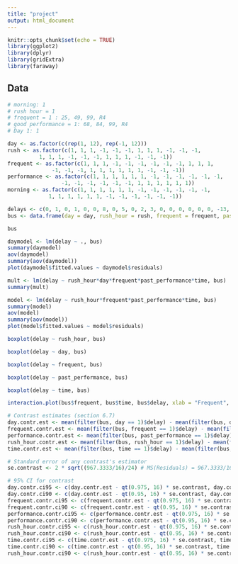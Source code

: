 ---
title: "project"
output: html_document
---

```{r setup, include=FALSE}
knitr::opts_chunk$set(echo = TRUE)
library(ggplot2)
library(dplyr)
library(gridExtra)
library(faraway)
```

## Data
```{r }
# morning: 1
# rush hour = 1
# frequent = 1 : 25, 49, 99, R4
# good performance = 1: 68, 84, 99, R4
# Day 1: 1

day <- as.factor(c(rep(1, 12), rep(-1, 12)))
rush <- as.factor(c(1, 1, 1, -1, -1, -1, 1, 1, 1, -1, -1, -1, 
          1, 1, 1, -1, -1, -1, 1, 1, 1, -1, -1, -1))
frequent <- as.factor(c(1, 1, 1, -1, -1, -1, -1, -1, -1, 1, 1, 1,
              -1, -1, -1, 1, 1, 1, 1, 1, 1, -1, -1, -1))
performance <- as.factor(c(1, 1, 1, 1, 1, 1, -1, -1, -1, -1, -1, -1, 
                 -1, -1, -1, -1, -1, -1, 1, 1, 1, 1, 1, 1))
morning <- as.factor(c(1, 1, 1, 1, 1, 1, -1, -1, -1, -1, -1, -1, 
             1, 1, 1, 1, 1, 1, -1, -1, -1, -1, -1, -1))

delays <- c(0, 1, 0, 1, 0, 0, 8, 0, 5, 0, 2, 3, 0, 0, 0, 0, 0, 0, -13, -2, -10, 36, 0, 0)
bus <- data.frame(day = day, rush_hour = rush, frequent = frequent, past_performance = performance, time = morning, delay = delays)

bus
```

```{r}
daymodel <- lm(delay ~ ., bus)
summary(daymodel)
aov(daymodel)
summary(aov(daymodel))
plot(daymodel$fitted.values ~ daymodel$residuals)
```
```{r}
mult <- lm(delay ~ rush_hour*day*frequent*past_performance*time, bus)
summary(mult)
```

```{r}

model <- lm(delay ~ rush_hour*frequent*past_performance*time, bus)
summary(model)
aov(model)
summary(aov(model))
plot(model$fitted.values ~ model$residuals)

```

```{r}


boxplot(delay ~ rush_hour, bus)

boxplot(delay ~ day, bus)

boxplot(delay ~ frequent, bus)

boxplot(delay ~ past_performance, bus)

boxplot(delay ~ time, bus)

interaction.plot(bus$frequent, bus$time, bus$delay, xlab = "Frequent", ylab = "Average Delay (minutes)", trace.label = "Time of Day")
```

```{r}
# Contrast estimates (section 6.7)
day.contr.est <- mean(filter(bus, day == 1)$delay) - mean(filter(bus, day == -1)$delay)
frequent.contr.est <- mean(filter(bus, frequent == 1)$delay) - mean(filter(bus, frequent == -1)$delay)
performance.contr.est <- mean(filter(bus, past_performance == 1)$delay) - mean(filter(bus, past_performance == -1)$delay)
rush_hour.contr.est <- mean(filter(bus, rush_hour == 1)$delay) - mean(filter(bus, rush_hour == -1)$delay)
time.contr.est <- mean(filter(bus, time == 1)$delay) - mean(filter(bus, time == -1)$delay)

# Standard error of any contrast's estimator
se.contrast <- 2 * sqrt((967.3333/16)/24) # MS(Residuals) = 967.3333/16 from aov(model) above

# 95% CI for contrast
day.contr.ci95 <- c(day.contr.est - qt(0.975, 16) * se.contrast, day.contr.est + qt(0.975, 16) * se.contrast)
day.contr.ci90 <- c(day.contr.est - qt(0.95, 16) * se.contrast, day.contr.est + qt(0.95, 16) * se.contrast)
frequent.contr.ci95 <- c(frequent.contr.est - qt(0.975, 16) * se.contrast, frequent.contr.est + qt(0.975, 16) * se.contrast)
frequent.contr.ci90 <- c(frequent.contr.est - qt(0.95, 16) * se.contrast, frequent.contr.est + qt(0.95, 16) * se.contrast)
performance.contr.ci95 <- c(performance.contr.est - qt(0.975, 16) * se.contrast, performance.contr.est + qt(0.975, 16) * se.contrast)
performance.contr.ci90 <- c(performance.contr.est - qt(0.95, 16) * se.contrast, performance.contr.est + qt(0.95, 16) * se.contrast)
rush_hour.contr.ci95 <- c(rush_hour.contr.est - qt(0.975, 16) * se.contrast, rush_hour.contr.est + qt(0.975, 16) * se.contrast)
rush_hour.contr.ci90 <- c(rush_hour.contr.est - qt(0.95, 16) * se.contrast, rush_hour.contr.est + qt(0.95, 16) * se.contrast)
time.contr.ci95 <- c(time.contr.est - qt(0.975, 16) * se.contrast, time.contr.est + qt(0.975, 16) * se.contrast)
time.contr.ci90 <- c(time.contr.est - qt(0.95, 16) * se.contrast, time.contr.est + qt(0.95, 16) * se.contrast)
rush_hour.contr.ci90 <- c(rush_hour.contr.est - qt(0.95, 16) * se.contrast, rush_hour.contr.est + qt(0.95, 16) * se.contrast)
```
